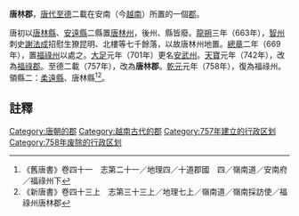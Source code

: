 '''唐林郡'''，[[唐代|唐代]][[至德_(唐朝)|至德]]二載在安南（今[[越南|越南]]）所置的一個[[郡|郡]]。

唐初以[[唐林县_(安南)|唐林縣]]、[[安远县_(唐朝)|安遠縣]]二縣置[[唐林州|唐林州]]，後州、縣皆廢。[[龍朔|龍朔]]三年（663年），[[智州|智州]]刺史[[謝法成|謝法成]]招慰生獠昆明、北樓等七千餘落，以故唐林州地置。[[總章|總章]]二年（669年），置[[福祿州|福祿州]]以處之。[[大足_(年号)|大足]]元年（701年）更名[[安武州|安武州]]。[[天宝_(唐朝)|天寶]]元年（742年），改為[[福祿郡|福祿郡]]。至德二載（757年），改為'''唐林郡'''。[[乾元_(唐朝)|乾元]]元年（758年），復為福祿州。領縣二：[[柔远县_(越南)|柔遠縣]]、唐林縣<ref>《舊唐書》卷四十一　志第二十一／地理四／十道郡國　四／嶺南道／安南府／福祿州下</ref><ref>《新唐書》卷四十三上　志第三十三上／地理七上／嶺南道／嶺南採訪使／福祿州唐林郡</ref>。

==註釋==
{{reflist}}

{{唐朝行政区划小作品}}
[[Category:唐朝的郡|Category:唐朝的郡]]
[[Category:越南古代的郡|Category:越南古代的郡]]
[[Category:757年建立的行政区划|Category:757年建立的行政区划]]
[[Category:758年废除的行政区划|Category:758年废除的行政区划]]